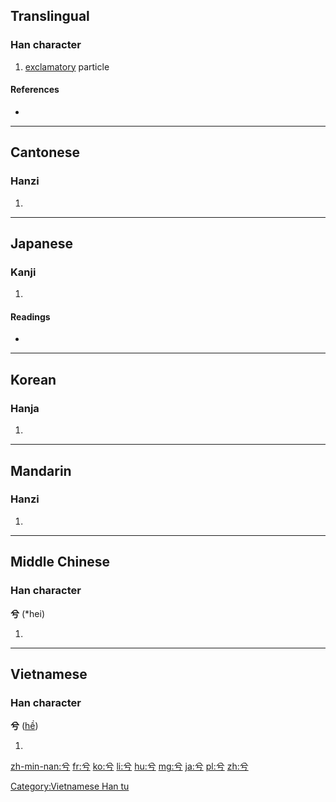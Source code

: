 ==Translingual==

===Han character===
{{Han char|rn=12|rad=八|as=02|sn=4|four=8020<sub>7</sub>|canj=金一女尸 (CMVS)|ids=⿱[[八]][[丂]]}}

# [[exclamatory]] particle

====References====
* {{Han ref|kx=0127.030|dkj=01455|dj=0283.020|hdz=10241.060|uh=516E|ud=20846|bh=A4BC|bd=42172}}

----

==Cantonese==

===Hanzi===
{{yue-hanzi|jyut=|y=hai4}}

# {{defn|lang=yue|sort=八02}}

----

==Japanese==

===Kanji===
{{ja-kanji|grade=|rs=八02}}

# {{defn|lang=ja|sort=八02}}

====Readings====
* {{ja-readings|on=[[けい]] (kei)|kun=[[の]] (no)}}

----

==Korean==

===Hanja===
{{ko-hanja|hangeul=혜|rv=hye|mr=hye}}

# {{defn|lang=ko|sort=八02}}

----

==Mandarin==

===Hanzi===
{{cmn-hanzi|pin=[[gōng]] ([[gong1]]), [[xī]] ([[xi1]])|wg=kung<sup>1</sup>, hsi<sup>1</sup>}}

# {{defn|lang=cmn|sort=八02}}

----

==Middle Chinese==

===Han character===
'''兮''' (*hei)<!--note: asterisk indicates that this character appears more than four times in the Tang Dynasty corpus of literature-->

# {{defn|ltc}}

----

==Vietnamese==

===Han character===
'''兮''' ([[hề]])

# {{defn|lang=vi}}

[[Category:Vietnamese Han tu]]

[[zh-min-nan:兮]]
[[fr:兮]]
[[ko:兮]]
[[li:兮]]
[[hu:兮]]
[[mg:兮]]
[[ja:兮]]
[[pl:兮]]
[[zh:兮]]